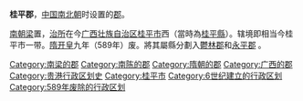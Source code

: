 '''桂平郡'''，[[中国|中国]][[南北朝|南北朝]]时设置的[[郡|郡]]。

[[梁_(南朝)|南朝梁]]置，[[治所|治所]]在今[[广西壮族自治区|广西壮族自治区]][[桂平市|桂平市]]西（當時為[[桂平縣|桂平縣]]）。辖境即相当今桂平市一带。[[隋朝|隋]][[开皇|开皇]]九年（589年）废。將其屬縣分劃入[[鬱林郡|鬱林郡]]和[[永平郡|永平郡]] 。

{{广西行政区划小作品}}
{{DEFAULTSORT:G}}
[[Category:南梁的郡|Category:南梁的郡]]
[[Category:南陈的郡|Category:南陈的郡]]
[[Category:隋朝的郡|Category:隋朝的郡]]
[[Category:广西的郡|Category:广西的郡]]
[[Category:贵港行政区划史|Category:贵港行政区划史]]
[[Category:桂平市|Category:桂平市]]
[[Category:6世纪建立的行政区划|Category:6世纪建立的行政区划]]
[[Category:589年废除的行政区划|Category:589年废除的行政区划]]